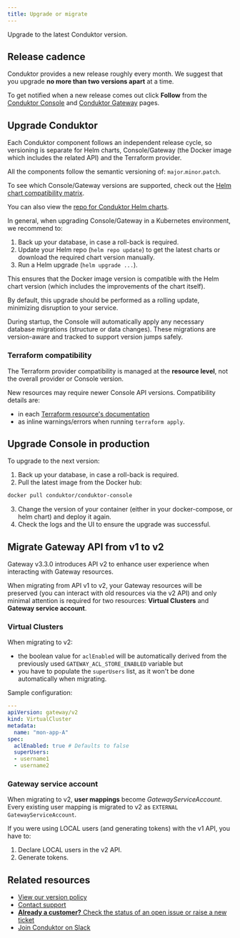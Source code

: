 ```yaml
---
title: Upgrade or migrate
---
```


Upgrade to the latest Conduktor version.

## Release cadence

Conduktor provides a new release roughly every month. We suggest that you upgrade **no more than two versions apart** at a time. 

To get notified when a new release comes out click **Follow** from the [Conduktor Console](https://support.conduktor.io/hc/en-gb/sections/16400553827473-Conduktor-Console) and [Conduktor Gateway](https://support.conduktor.io/hc/en-gb/sections/16400521075217-Conduktor-Gateway) pages.

## Upgrade Conduktor

<Note>
Each Conduktor component follows an independent release cycle, so versioning is separate for Helm charts, Console/Gateway (the Docker image which includes the related API) and the Terraform provider.

All the components follow the semantic versioning of: `major`.`minor`.`patch`.
</Note>

To see which Console/Gateway versions are supported, check out the [Helm chart compatibility matrix](/guide/conduktor-in-production/deploy-artifacts/deploy-gateway/kubernetes#compatibility-matrix).

You can also view the [repo for Conduktor Helm charts](https://github.com/conduktor/conduktor-public-charts?tab=readme-ov-file#----official-repository-for-conduktor-helm-charts). 

In general, when upgrading Console/Gateway in a Kubernetes environment, we recommend to:

1. Back up your database, in case a roll-back is required.
2. Update your Helm repo (`helm repo update`) to get the latest charts or download the required chart version manually.
3. Run a Helm upgrade (`helm upgrade ...`).
 
This ensures that the Docker image version is compatible with the Helm chart version (which includes the improvements of the chart itself).
 
By default, this upgrade should be performed as a rolling update, minimizing disruption to your service. 

During startup, the Console will automatically apply any necessary database migrations (structure or data changes). These migrations are version-aware and tracked to support version jumps safely.
 
### Terraform compatibility 

The Terraform provider compatibility is managed at the **resource level**, not the overall provider or Console version. 

New resources may require newer Console API versions. Compatibility details are:

- in each [Terraform resource's documentation](https://registry.terraform.io/providers/conduktor/conduktor/latest/docs/resources/console_application_instance_v1)
- as inline warnings/errors when running `terraform apply`.

## Upgrade Console in production

To upgrade to the next version:

1. Back up your database, in case a roll-back is required.
2. Pull the latest image from the Docker hub:

  ```bash
  docker pull conduktor/conduktor-console
  ```

3. Change the version of your container (either in your docker-compose, or helm chart) and deploy it again.
4. Check the logs and the UI to ensure the upgrade was successful.

## Migrate Gateway API from v1 to v2

Gateway v3.3.0 introduces API v2 to enhance user experience when interacting with Gateway resources. 

When migrating from API v1 to v2, your Gateway resources will be preserved (you can interact with old resources via the v2 API) and only minimal attention is required for two resources: **Virtual Clusters** and **Gateway service account**.

### Virtual Clusters

When migrating to v2:

- the boolean value for `aclEnabled` will be automatically derived from the previously used `GATEWAY_ACL_STORE_ENABLED` variable but
- you have to populate the `superUsers` list, as it won't be done automatically when migrating.

Sample configuration:

```yaml
---
apiVersion: gateway/v2
kind: VirtualCluster
metadata:
  name: "mon-app-A"
spec:
  aclEnabled: true # Defaults to false
  superUsers:
  - username1
  - username2
```

### Gateway service account

When migrating to v2, **user mappings** become *GatewayServiceAccount*. Every existing user mapping is migrated to v2 as `EXTERNAL GatewayServiceAccount`.  

If you were using LOCAL users (and generating tokens) with the v1 API, you have to:

1. Declare LOCAL users in the v2 API.
2. Generate tokens.

## Related resources

- [View our version policy](/guide/support/supported-version-policy)
- [Contact support](https://support.conduktor.io/hc/en-gb/requests/new)
- [**Already a customer?** Check the status of an open issue or raise a new ticket](https://support.conduktor.io/hc/en-gb/signin?return_to=https%3A%2F%2Fsupport.conduktor.io%2Fhc%2Fen-gb%2Frequests%2Fnew%3Fticket_form_id%3D17438312520209)
- [Join Conduktor on Slack](https://www.conduktor.io/slack)
